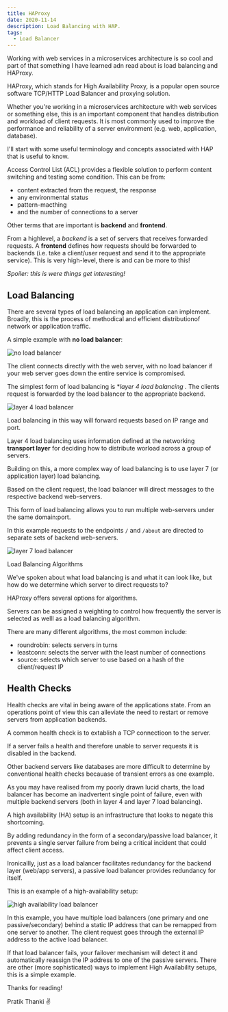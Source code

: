 ```yaml
---
title: HAProxy
date: 2020-11-14
description: Load Balancing with HAP.
tags:
  - Load Balancer
---
```


Working with web services in a microservices architecture is so cool and part of that something I have learned adn read about 
is load balancing and HAProxy.

HAProxy, which stands for High Availability Proxy, is a popular open source software TCP/HTTP Load Balancer and proxying solution. 

Whether you're working in a microservices architecture with web services or something else, this is an important component that 
handles distribution and workload of client requests. It is most commonly used to improve the performance and reliability of a 
server environment (e.g. web, application, database).

I'll start with some useful terminology and concepts associated with HAP that is useful to know.

Access Control List (ACL) provides a flexible solution to perform content switching and testing some condition. This can be from:
- content extracted from the request, the response 
- any environmental status
- pattern-macthing
- and the number of connections to a server

Other terms that are important is **backend** and **frontend**.

From a highlevel, a *backend* is a set of servers that receives forwarded requests. A **frontend** defines how requests should be 
forwarded to backends (i.e. take a client/user request and send it to the appropriate service). This is very high-level, there is 
and can be more to this! 

_Spoiler: this is were things get interesting!_

## Load Balancing

There are several types of load balancing an application can implement. Broadly, this is the process of methodical and efficient 
distributionof network or application traffic. 

A simple example with **no load balancer**:

![no load balancer](./no-load-balancer.png)

The client connects directly with the web server, with no load balancer if your web server goes down the entire service is 
compromised.

The simplest form of load balancing is **layer 4 load balancing*  . The clients request is forwarded by the load balancer to the 
appropriate backend.

![layer 4 load balancer](./layer4-load-balancer.png)

Load balancing in this way will forward requests based on IP range and port.

Layer 4 load balancing uses information defined at the networking **transport layer** for deciding how to distribute worload 
across a group of servers.

Building on this, a more complex way of load balancing is to use layer 7 (or application layer) load balancing. 

Based on the client request, the load balancer will direct messages to the respective backend web-servers.

This form of load balancing allows you to run multiple web-servers under the same domain:port.

In this example requests to the endpoints `/` and `/about` are directed to separate sets of backend web-servers.

![layer 7 load balancer](./layer7-load-balancer.png)

Load Balancing Algorithms

We've spoken about what load balancing is and what it can look like, but how do we determine which server to direct requests to?

HAProxy offers several options for algorithms.

Servers can be assigned a weighting to control how frequently the server is selected as welll as a load balancing algorithm.

There are many different algorithms, the most common include:
- roundrobin: selects servers in turns
- leastconn: selects the server with the least number of connections
- source: selects which server to use based on a hash of the client/request IP


## Health Checks

Health checks are vital in being aware of the applications state. From an operations point of view this can alleviate the need to 
restart or remove servers from application backends. 

A common health check is to extablish a TCP connectioon to the server. 

If a server fails a health and therefore unable to server requests it is disabled in the backend. 

Other backend servers like databases are more difficult to determine by conventional health checks becauase of transient 
errors as one example.


As you may have realised from my poorly drawn lucid charts, the load balancer has become an inadvertent single point of failure, 
even with multiple backend servers (both in layer 4 and layer 7 load balancing).

A high availability (HA) setup is an infrastructure that looks to negate this shortcoming. 

By adding redundancy in the form of a secondary/passive load balancer, it prevents a single server failure from being a critical 
incident that could affect client access. 

Ironicallly, just as a load balancer facilitates redundancy for the backend layer (web/app servers), a passive load balancer 
provides redundancy for itself.

This is an example of a high-availability setup:

![high availability load balancer](./ha-load-balancer.png)

In this example, you have multiple load balancers (one primary and one passive/secondary) behind a static IP address that can be 
remapped from one server to another. The client request goes through the external IP address to the active load balancer.

If that load balancer fails, your failover mechanism will detect it and automatically reassign the IP address to one of the 
passive servers. There are other (more sophisticated) ways to implement High Availability setups, this is a simple example.

Thanks for reading!

Pratik Thanki ✌️
